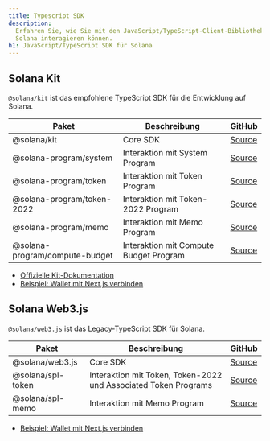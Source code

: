 ```yaml
---
title: Typescript SDK
description:
  Erfahren Sie, wie Sie mit den JavaScript/TypeScript-Client-Bibliotheken mit
  Solana interagieren können.
h1: JavaScript/TypeScript SDK für Solana
---
```


## Solana Kit

`@solana/kit` ist das empfohlene TypeScript SDK für die Entwicklung auf Solana.

| Paket                          | Beschreibung                           | GitHub                                                                          |
| ------------------------------ | -------------------------------------- | ------------------------------------------------------------------------------- |
| @solana/kit                    | Core SDK                               | [Source](https://github.com/anza-xyz/kit)                                       |
| @solana-program/system         | Interaktion mit System Program         | [Source](https://github.com/solana-program/system/tree/main/clients/js)         |
| @solana-program/token          | Interaktion mit Token Program          | [Source](https://github.com/solana-program/token/tree/main/clients/js)          |
| @solana-program/token-2022     | Interaktion mit Token-2022 Program     | [Source](https://github.com/solana-program/token-2022/tree/main/clients/js)     |
| @solana-program/memo           | Interaktion mit Memo Program           | [Source](https://github.com/solana-program/memo/tree/main/clients/js)           |
| @solana-program/compute-budget | Interaktion mit Compute Budget Program | [Source](https://github.com/solana-program/compute-budget/tree/main/clients/js) |

- [Offizielle Kit-Dokumentation](https://www.solanakit.com/)
- [Beispiel: Wallet mit Next.js verbinden](/docs/frontend/kit)

## Solana Web3.js

`@solana/web3.js` ist das Legacy-TypeScript SDK für Solana.

| Paket             | Beschreibung                                                    | GitHub                                                                             |
| ----------------- | --------------------------------------------------------------- | ---------------------------------------------------------------------------------- |
| @solana/web3.js   | Core SDK                                                        | [Source](https://github.com/solana-foundation/solana-web3.js)                      |
| @solana/spl-token | Interaktion mit Token, Token-2022 und Associated Token Programs | [Source](https://github.com/solana-program/token-2022/tree/main/clients/js-legacy) |
| @solana/spl-memo  | Interaktion mit Memo Program                                    | [Source](https://github.com/solana-program/memo/tree/main/clients/js-legacy)       |

- [Beispiel: Wallet mit Next.js verbinden](/developers/cookbook/wallets/connect-wallet-react)
